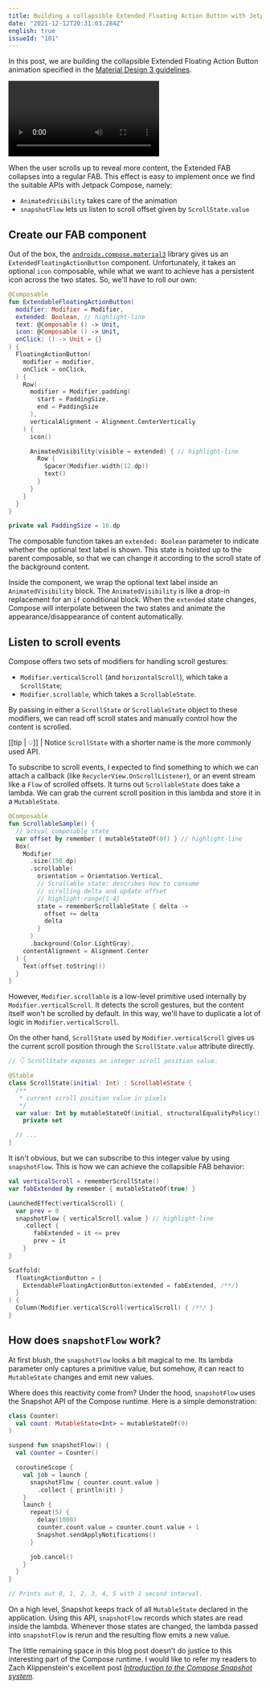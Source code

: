 ```yaml
---
title: Building a collapsible Extended Floating Action Button with Jetpack Compose
date: "2021-12-12T20:31:03.284Z"
english: true
issueId: "101"
---
```


In this post, we are building the collapsible Extended Floating Action Button animation specified in the [Material Design 3 guidelines](https://m3.material.io/components/floating-action-button/guidelines#3ad4a846-ac87-4884-b9b0-97efceea2e41).


<video controls>
  <source src={specVideo} type="video/mp4" />
</video>

When the user scrolls up to reveal more content, the Extended FAB collapses into a regular FAB. This effect is easy to implement once we find the suitable APIs with Jetpack Compose, namely:


- `AnimatedVisibility` takes care of the animation
- `snapshotFlow` lets us listen to scroll offset given by `ScrollState.value`

## Create our FAB component

Out of the box, the [`androidx.compose.material3`](https://developer.android.com/reference/kotlin/androidx/compose/material3/package-summary) library gives us an `ExtendedFloatingActionButton` component.
Unfortunately, it takes an optional `icon` composable, while what we want to achieve has a persistent icon across the two states. So, we'll have to roll our own:

```kotlin
@Composable
fun ExtendableFloatingActionButton(
  modifier: Modifier = Modifier,
  extended: Boolean, // highlight-line
  text: @Composable () -> Unit,
  icon: @Composable () -> Unit,
  onClick: () -> Unit = {}
) {
  FloatingActionButton(
    modifier = modifier,
    onClick = onClick,
  ) {
    Row(
      modifier = Modifier.padding(
        start = PaddingSize,
        end = PaddingSize
      ),
      verticalAlignment = Alignment.CenterVertically
    ) {
      icon()

      AnimatedVisibility(visible = extended) { // highlight-line
        Row {
          Spacer(Modifier.width(12.dp))
          text()
        }
      }
    }
  }
}

private val PaddingSize = 16.dp
```

The composable function takes an `extended: Boolean` parameter to indicate whether the optional text label is shown. This state is hoisted up to the parent composable, so that we can change it according to the scroll state of the background content.

Inside the component, we wrap the optional text label inside an `AnimatedVisibility` block. The `AnimatedVisibility` is like a drop-in replacement for an `if` conditional block. When the `extended` state changes,  Compose will interpolate between the two states and animate the appearance/disappearance of content automatically.

## Listen to scroll events

Compose offers two sets of modifiers for handling scroll gestures:

- `Modifier.verticalScroll` (and `horizontalScroll`), which take a `ScrollState`;
- `Modifier.scrollable`, which takes a `ScrollableState`.

By passing in either a `ScrollState` or `ScrollableState` object to these modifiers, we can read off scroll states and manually control how the content is scrolled.

[[tip | 💡]]
| Notice `ScrollState` with a shorter name is the more commonly used API.

To subscribe to scroll events, I expected to find something to which we can attach a callback (like `RecyclerView.OnScrollListener`),
or an event stream like a `Flow` of scrolled offsets.
It turns out `ScrollableState` does take a lambda. We can grab the current scroll position in this lambda and store it
in a `MutableState`.

```kotlin
@Composable
fun ScrollableSample() {
  // actual composable state
  var offset by remember { mutableStateOf(0f) } // highlight-line
  Box(
    Modifier
      .size(150.dp)
      .scrollable(
        orientation = Orientation.Vertical,
        // Scrollable state: describes how to consume
        // scrolling delta and update offset
        // highlight-range{1-4}
        state = rememberScrollableState { delta ->
          offset += delta
          delta
        }
      )
      .background(Color.LightGray),
    contentAlignment = Alignment.Center
  ) {
    Text(offset.toString())
  }
}
```

However, `Modifier.scrollable` is a low-level primitive used internally by `Modifier.verticalScroll`.
It detects the scroll gestures, but the content itself won't be scrolled by default.
In this way, we'll have to duplicate a lot of logic in `Modifier.verticalScroll`.

On the other hand, `ScrollState` used by `Modifier.verticalScroll` gives us the current scroll position through the `ScrollState.value` attribute directly.

```kotlin
// 👇 ScrollState exposes an integer scroll position value.

@Stable
class ScrollState(initial: Int) : ScrollableState {
  /**
   * current scroll position value in pixels
   */
  var value: Int by mutableStateOf(initial, structuralEqualityPolicy())
    private set

  // ...
}
```
It isn't obvious, but we can subscribe to this integer value by using `snapshotFlow`.
This is how we can achieve the collapsible FAB behavior:

```kotlin
val verticalScroll = rememberScrollState()
var fabExtended by remember { mutableStateOf(true) }

LaunchedEffect(verticalScroll) {
  var prev = 0
  snapshotFlow { verticalScroll.value } // highlight-line
    .collect {
       fabExtended = it <= prev
       prev = it
    }
}

Scaffold(
  floatingActionButton = { 
    ExtendableFloatingActionButton(extended = fabExtended, /**/)
  }
) {
  Column(Modifier.verticalScroll(verticalScroll) { /**/ }
}
```

## How does `snapshotFlow` work?

At first blush, the `snapshotFlow` looks a bit magical to me. Its lambda parameter only captures a primitive value, but somehow, it can react to `MutableState` changes and emit new values.

Where does this reactivity come from? Under the hood, `snapshotFlow` uses the Snapshot API of the Compose runtime. Here is a simple demonstration:

```kotlin
class Counter(
  val count: MutableState<Int> = mutableStateOf(0)
)

suspend fun snapshotFlow() {
  val counter = Counter()

  coroutineScope {
    val job = launch {
      snapshotFlow { counter.count.value }
        .collect { println(it) }
    }
    launch {
      repeat(5) {
        delay(1000)
        counter.count.value = counter.count.value + 1
        Snapshot.sendApplyNotifications()
      }

      job.cancel()
    }
  }
}

// Prints out 0, 1, 2, 3, 4, 5 with 1 second interval.
```

On a high level, Snapshot keeps track of all `MutableState` declared in the application.
Using this API, `snapshotFlow` records which states are read inside the lambda.
Whenever those states are changed, the lambda passed into `snapshotFlow` is rerun and the resulting flow emits a new value.

The little remaining space in this blog post doesn't do justice to this interesting part of the Compose runtime.
I would like to refer my readers to Zach Klippenstein's excellent post [*Introduction to the Compose Snapshot system*](https://dev.to/zachklipp/introduction-to-the-compose-snapshot-system-19cn).